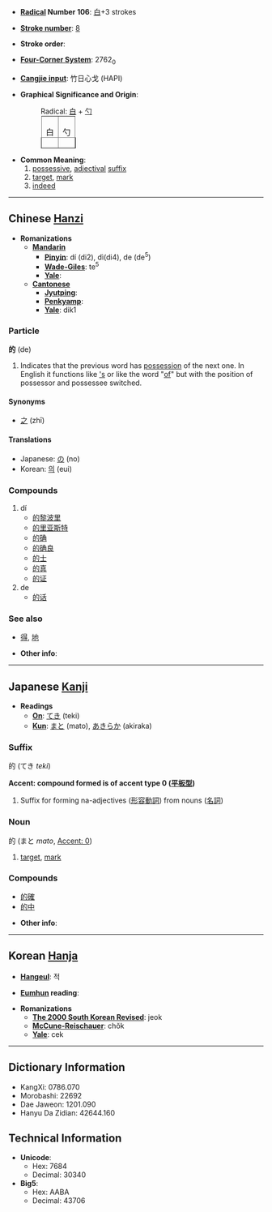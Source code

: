* '''[[Wiktionary:Chinese radical index| Radical]] Number 106''': [[Wiktionary:Chinese radical index 白|白]]+3 strokes

* '''[[Wiktionary:Chinese total strokes index|Stroke number]]''': [[Wiktionary:Chinese total strokes index 8|8]]

* '''Stroke order''': 

* '''[[Wiktionary:Chinese four corner index|Four-Corner System]]''': 2762<sub>0</sub>

* '''[[Wiktionary:Chinese Cangjie index|Cangjie input]]''': 竹日心戈 (HAPI)

* '''Graphical Significance and Origin''': 
*:Radical: [[白]] + [[勺]]
*:<table border=1 style="display:inline;"><tr><td>白</td><td>勺</td></tr></table>
* '''Common Meaning''': 
*# [[possessive]], [[adjectival]] [[suffix]]
*# [[target]], [[mark]]
*# [[indeed]]

----

== Chinese [[Hanzi]] ==

* '''Romanizations'''
** '''[[Mandarin]]'''
*** '''[[Pinyin]]''': dí (di2), dì(di4), de (de<sup>5</sup>)
*** '''[[Wade-Giles]]''': te<sup>5</sup>
*** '''[[Yale]]''': 
** '''[[Cantonese]]'''
*** '''[[Jyutping]]''':
*** '''[[Penkyamp]]''': 
*** '''[[Yale]]''': dik1

===Particle===
'''的''' (de)

# Indicates that the previous word has [[possessive|possession]] of the next one. In English it functions like [['s]] or like the word "[[of]]" but with the position of possessor and possessee switched.

====Synonyms====
*[[之]] (zhī)

====Translations====
*Japanese: [[の]] (no)
*Korean: [[의]] (eui)

===Compounds===
#dí
#*[[的黎波里]]
#*[[的里亚斯特]]
#*[[的确]]
#*[[的确良]]
#*[[的士]]
#*[[的真]]
#*[[的证]]
#de
#*[[的话]]

===See also===
*[[得]], [[地]]

* '''Other info''': 

----

== Japanese [[Kanji]] ==

* '''Readings'''
** '''[[On]]''': [[てき]] (teki)
** '''[[Kun]]''': [[まと]] (mato), [[あきらか]] (akiraka)

===Suffix===
的 (てき ''teki'')

'''Accent: compound formed is of accent type 0 ([[平板型]])'''
#Suffix for forming na-adjectives ([[形容動詞]]) from nouns ([[名詞]])

===Noun===
的 (まと ''mato'', [[平板型|Accent: 0]])

#[[target]], [[mark]]

===Compounds===
*[[的確]]
*[[的中]]

* '''Other info''':  

----

== Korean [[Hanja]] ==

* '''[[Hangeul]]''': 적

* '''[[Eumhun]] reading''': 

* '''Romanizations'''
** '''[[The 2000 South Korean Revised Romanization|The 2000 South Korean Revised]]''': jeok
** '''[[McCune-Reischauer]]''': chŏk
** '''[[Yale]]''': cek

----

== Dictionary Information ==

* KangXi: 0786.070
* Morobashi: 22692
* Dae Jaweon: 1201.090
* Hanyu Da Zidian: 42644.160

== Technical Information ==

* '''Unicode''':
** Hex: 7684
** Decimal: 30340
* '''Big5''':
** Hex: AABA
** Decimal: 43706